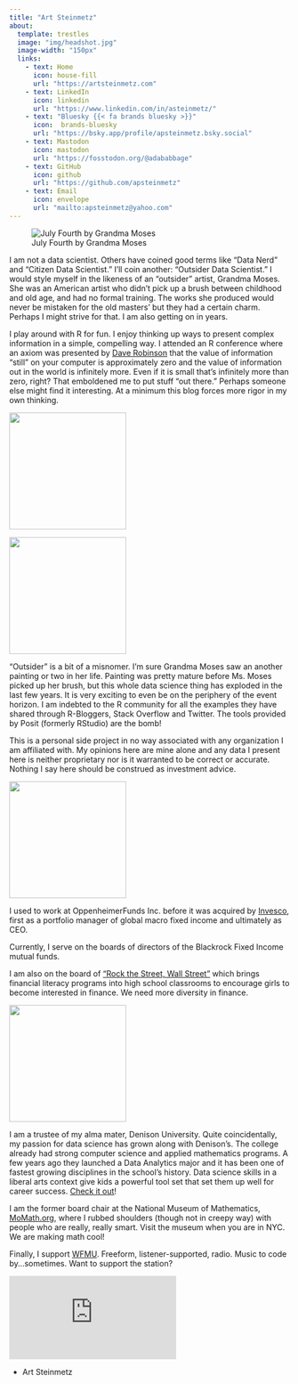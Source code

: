 ```yaml
---
title: "Art Steinmetz"
about: 
  template: trestles
  image: "img/headshot.jpg"
  image-width: "150px"
  links:
    - text: Home
      icon: house-fill
      url: "https://artsteinmetz.com"
    - text: LinkedIn
      icon: linkedin
      url: "https://www.linkedin.com/in/asteinmetz/"
    - text: "Bluesky {{< fa brands bluesky >}}"
      icon:  brands-bluesky
      url: "https://bsky.app/profile/apsteinmetz.bsky.social"
    - text: Mastodon
      icon: mastodon
      url: "https://fosstodon.org/@adababbage"
    - text: GitHub
      icon: github
      url: "https://github.com/apsteinmetz"
    - text: Email
      icon: envelope
      url: "mailto:apsteinmetz@yahoo.com"
---
```


![July Fourth by Grandma Moses](img/july-fourth.jpg)

I am not a data scientist. Others have coined good terms like "Data Nerd" and "Citizen Data Scientist." I'll coin another: "Outsider Data Scientist." I would style myself in the likeness of an "outsider" artist, Grandma Moses. She was an American artist who didn't pick up a brush between childhood and old age, and had no formal training. The works she produced would never be mistaken for the old masters' but they had a certain charm. Perhaps I might strive for that. I am also getting on in years.

I play around with R for fun. I enjoy thinking up ways to present complex information in a simple, compelling way. I attended an R conference where an axiom was presented by [Dave Robinson](http://varianceexplained.org/about/) that the value of information "still" on your computer is approximately zero and the value of information out in the world is infinitely more. Even if it is small that's infinitely more than zero, right? That emboldened me to put stuff "out there." Perhaps someone else might find it interesting. At a minimum this blog forces more rigor in my own thinking.

::: column-margin
![](img/blackrock.png){width="210"}
:::

::: column-margin
![](img/momath.png){width="210"}
:::

"Outsider" is a bit of a misnomer. I'm sure Grandma Moses saw an another painting or two in her life. Painting was pretty mature before Ms. Moses picked up her brush, but this whole data science thing has exploded in the last few years. It is very exciting to even be on the periphery of the event horizon. I am indebted to the R community for all the examples they have shared through R-Bloggers, Stack Overflow and Twitter. The tools provided by Posit (formerly RStudio) are the bomb!

This is a personal side project in no way associated with any organization I am affiliated with. My opinions here are mine alone and any data I present here is neither proprietary nor is it warranted to be correct or accurate. Nothing I say here should be construed as investment advice.

::: column-margin
![](img/rtsws.png){width="210"}
:::

I used to work at OppenheimerFunds Inc. before it was acquired by [Invesco](https://invesco.com), first as a portfolio manager of global macro fixed income and ultimately as CEO.

Currently, I serve on the boards of directors of the Blackrock Fixed Income mutual funds.

I am also on the board of ["Rock the Street, Wall Street"](https://rockthestreetwallstreet.com/) which brings financial literacy programs into high school classrooms to encourage girls to become interested in finance. We need more diversity in finance.

::: column-margin
![](img/denison.png){width="210"}
:::

I am a trustee of my alma mater, Denison University. Quite coincidentally, my passion for data science has grown along with Denison's. The college already had strong computer science and applied mathematics programs. A few years ago they launched a Data Analytics major and it has been one of fastest growing disciplines in the school's history. Data science skills in a liberal arts context give kids a powerful tool set that set them up well for career success. [Check it out](https://denison.edu/academics/data-analytics)!

I am the former board chair at the National Museum of Mathematics, [MoMath.org](https://momath.org), where I rubbed shoulders (though not in creepy way) with people who are really, really smart. Visit the museum when you are in NYC. We are making math cool!

Finally, I support [WFMU](https://wfmu.org/). Freeform, listener-supported, radio. Music to code by...sometimes. Want to support the station?

::: column-margin
<iframe src="https://pledge.wfmu.org/pledge-widget?program=CM&amp;r=http%3A%2F%2Fwfmu.org%2Fplaylists%2Fshows%2F125865" frameborder="0">

</iframe>
:::

-   Art Steinmetz
